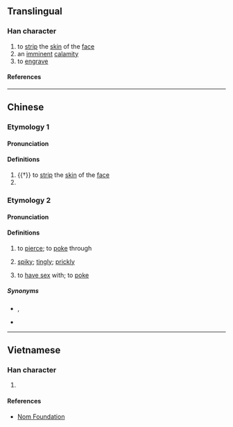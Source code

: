 {{character info/new}}
==Translingual==

===Han character===
{{Han char|rn=18|rad=刀|as=06|sn=8|four=|canj=GRLN|ids=⿰吉刂}}

# to [[strip]] the [[skin]] of the [[face]]
# an [[imminent]] [[calamity]]
# to [[engrave]]

====References====
{{Han ref|kx=0139.180|hdz=10332.130|uh=34E4}}

----

==Chinese==

===Etymology 1===
{{zh-forms}}

====Pronunciation====
{{zh-pron
|m=qià
|c=kit3
|mc=y
|cat=v
}}

====Definitions====
{{zh-hanzi}}

# {{†}} to [[strip]] the [[skin]] of the [[face]]
# {{zh-alt-form|㓞}}

===Etymology 2===
{{zh-forms|alt=拮}}

====Pronunciation====
{{zh-pron
|c=gat1
|cat=v,a
}}

====Definitions====
{{zh-hanzi}}

# {{lb|zh|Cantonese}} to [[pierce]]; to [[poke]] through
# {{lb|zh|Cantonese}} [[spiky]]; [[tingly]]; [[prickly]]
# {{lb|zh|Cantonese|slang|figurative|of a man}} to [[have sex]] with; to [[poke]]

=====Synonyms=====
* {{zh-l|刺}}, {{zh-l|戳}}
* {{q|Cantonese}} {{zh-l|篤|tr=duk1}}

----

==Vietnamese==

===Han character===
{{vi-readings|reading=[[cắt]]|rs=刀06}}

# {{rfdef|vi|sort=刀06}}

====References====
* [http://nomfoundation.org/common/nom_details.php?codepoint=34e4 Nom Foundation]